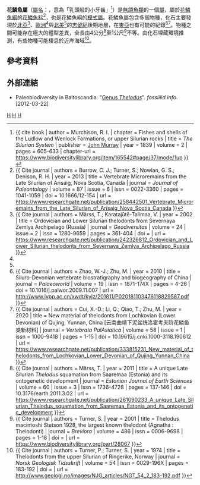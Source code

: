 {{Automatic taxobox
| taxon = Thelodus
| authority = [[Louis_Agassiz|Agassiz]], 1839
| fossil_range = [[志留紀|志留紀]]後期，{{fossilrange|433|419}}[[文洛克世|文洛克世]]至[[普里道利世|普里道利世]]
| image = Thelodus parvidens.JPG
| image_width = 240px
| image_caption = 微齒花鱗魚和{{link-en|羅根魚|Loganellia}}的復原圖。微齒花鱗魚全長可達1公尺，是羅根魚的七倍大
| type_species = '''微齒花鱗魚<br />''Thelodus parvidens'''''
| type_species_authority = Agassiz ''in'' Murchisson, 1839
}}

'''花鱗魚屬'''（[[學名|屬名]]：{{lang|la|''Thelodus''}}，意為「乳頭般的小牙齒」<ref name = Agassiz1839>{{ cite book | author = Murchison, R. I. | chapter = Fishes and shells of the Ludlow and Wenlock Formations, or upper Silurian rocks | title = ''The Silurian System'' | publisher = [[約翰·默里公司|John Murray]] | year = 1839 | volume = 2 | pages = 605-633 | chapter-url = https://www.biodiversitylibrary.org/item/165542#page/37/mode/1up }}</ref>{{rp|606}}）是[[無頜總綱|無頜魚類]]的一個[[屬|屬]]，屬於[[花鱗魚綱|花鱗魚綱]]的[[花鱗魚科|花鱗魚科]]<ref name = Burrow2013>{{ Cite journal | authors = Burrow, C. J.; Turner, S.; Nowlan, G. S.; Denison, R. H. | year = 2013 | title = Vertebrate Microremains from the Late Silurian of Arisaig, Nova Scotia, Canada | journal = ''Journal of Paleontology'' | volume = 87 | issue = 6 | issn = 0022-3360 | pages = 1041-1059 | doi = 10.1666/12-154 | url = https://www.researchgate.net/publication/258442501_Vertebrate_Microremains_from_the_Late_Silurian_of_Arisaig_Nova_Scotia_Canada }}</ref>，也是花鱗魚綱的[[模式屬|模式屬]]。花鱗魚屬包含多個物種，化石主要發現於[[北亞|北亞]]<ref name = Märss2002>{{ Cite journal | authors = Märss, T.; Karatajūtē-Talimaa, V. | year = 2002 | title = Ordovician and Lower Silurian thelodonts from Severnaya Zemlya Archipelago (Russia) | journal = ''Geodiversitas'' | volume = 24 | issue = 2 | issn = 1280-9659 | pages = 361-404 | doi = | url = https://www.researchgate.net/publication/242326812_Ordovician_and_Lower_Silurian_thelodonts_from_Severnaya_Zemlya_Archipelago_Russia }}</ref>、[[歐洲|歐洲]]<ref name = Agassiz1839/>與[[北美|北美]]<ref name = Burrow2013/>的[[志留紀|志留紀]]後期地層，在[[東亞|東亞]]也有可能的紀錄<ref name = Zhao2010>{{ Cite journal | authors = Zhao, W.-J.; Zhu, M. | year = 2010 | title = Siluro-Devonian vertebrate biostratigraphy and biogeography of China | journal = ''Palaeoworld'' | volume = 19 | issn = 1871-174X | pages = 4-26 | doi = 10.1016/j.palwor.2009.11.007 | url = http://www.ivpp.ac.cn/xwdt/kyjz/201811/P020181103476118829587.pdf }}</ref><ref name = Cui2020>{{ Cite journal | authors = Cui, X.-D.; Li, Q.; Qiao, T.; Zhu, M. | year = 2020 | title = New material of thelodonts from Lochkovian (Lower Devonian) of Qujing, Yunnan, China [云南曲靖下泥盆统洛霍考夫阶花鳞鱼类新材料] | journal = ''Vertebrata PalAsiatica'' | volume = 58 | issue = 1 | issn = 1000-9418 | pages = 1-15 | doi = 10.19615/j.cnki.1000-3118.190612 | url = https://www.researchgate.net/publication/333815231_New_material_of_thelodonts_from_Lochkovian_Lower_Devonian_of_Qujing_Yunnan_China }}</ref>。物種之間可能存在極大的體型差異，全長由4公分<ref name = Märss2011>{{ Cite journal | authors = Märss, T. | year = 2011 | title = A unique Late Silurian ''Thelodus'' squamation from Saaremaa (Estonia) and its ontogenetic development | journal = ''Estonian Journal of Earth Sciences'' | volume = 60 | issue = 3 | issn = 1736-4728 | pages = 137-146 | doi = 10.3176/earth.2011.3.02 | url = https://www.researchgate.net/publication/261090233_A_unique_Late_Silurian_Thelodus_squamation_from_Saaremaa_Estonia_and_its_ontogenetic_development }}</ref>至1公尺<ref name = Turner1986>{{ Cite journal | authors = Turner, S. | year = 2001 | title = Thelodus macintoshi Stetson 1928, the largest known thelodont (Agnatha : Thelodonti) | journal = ''Breviora'' | volume = 486 | issn = 0006-9698 | pages = 1-18 | doi = | url = https://www.biodiversitylibrary.org/part/28067 }}</ref>不等。由化石埋藏環境推測，有些物種可能棲息於近岸海域<ref name = Turner1974>{{ Cite journal | authors = Turner, P.; Turner, S. | year = 1974 | title = Thelodonts from the upper Silurian of Ringerike, Norway | journal = ''Norsk Geologisk Tidsskrift'' | volume = 54 | issn = 0029-196X | pages = 183-192 | doi = | url = http://www.geologi.no/images/NJG_articles/NGT_54_2_183-192.pdf }}</ref>。

== 參考資料 ==
{{Reflist}}

== 外部連結 ==
* Paleobiodiversity in Baltoscandia. "[http://fossiilid.info/1561 Genus ''Thelodus'']". ''fossiilid.info''. [2012-03-22]
{{花鱗魚綱}}
{{Taxonbar}}
[[Category:_1839年描述的分类群|H]]
[[Category:花鱗魚綱|H]]
[[Category:志留紀魚類|H]]